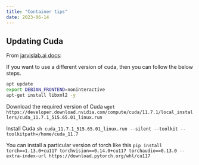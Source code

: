 ```yaml
---
title: "Container tips"
date: 2023-06-14
---
```


  
## Updating Cuda

From [jarvislab.ai docs](https://jarvislabs.ai/docs/troubleshooting/):

If you want to use a different version of cuda, then you can follow the below steps.

```bash
apt update
export DEBIAN_FRONTEND=noninteractive
apt-get install libxml2 -y
```

Download the required version of Cuda
`wget https://developer.download.nvidia.com/compute/cuda/11.7.1/local_installers/cuda_11.7.1_515.65.01_linux.run`


Install Cuda
`sh cuda_11.7.1_515.65.01_linux.run --silent --toolkit --toolkitpath=/home/cuda_11.7`

You can install a particular version of torch like this
`pip install torch==1.13.0+cu117 torchvision==0.14.0+cu117 torchaudio==0.13.0 --extra-index-url https://download.pytorch.org/whl/cu117`